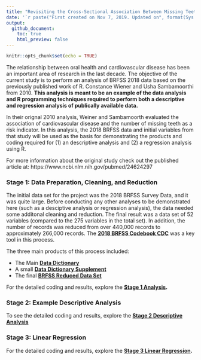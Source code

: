 ---
title: "Revisiting the Cross-Sectional Association Between Missing Teeth and Cardiovascular Disease: BRFSS 2018"
date: '`r paste("First created on Nov 7, 2019. Updated on", format(Sys.Date(),"%b %d, %Y"))`'
output: 
  github_document:
    toc: true
    html_preview: false
---

```{r setup, include=FALSE}
knitr::opts_chunk$set(echo = TRUE)
```

The relationship between oral health and cardiovascular disease has been an important area of research in the last decade. The objective of the current study is to perform an analysis of BRFSS 2018 data based on the previously published work of R. Constance Wiener and Usha Sambamoorthi from 2010. **This analysis is meant to be an example of the data analysis and R programming techniques required to perform both a descriptive and regression analysis of publically available data.**

In their orignal 2010 analysis, Weiner and Sambamoorth evaluated the association of cardiovascular disease and the number of missing teeth as a risk indicator. In this analysis, the 2018 BRFSS data and initial variables from that study will be used as the basis for demonstrating the products and coding required for (1) an descriptive analysis and (2) a regression analysis using R.

For more information about the original study check out the published article at: https://www.ncbi.nlm.nih.gov/pubmed/24624297

### Stage 1: Data Preparation, Cleaning, and Reduction

The initial data set for the project was the 2018 BRFSS Survey Data, and it was quite large. Before conducting any other analyses to be demonstrated here (such as a desciptive analysis or regression analysis), the data needed some additonal cleaning and reduction. The final result was a data set of 52 variables (compared to the 275 variables in the total set). In addition, the number of records was reduced from over 440,000 records to approximately 266,000 records. The **[2018 BRFSS Codebook CDC](https://www.cdc.gov/brfss/annual_data/2018/pdf/codebook18_llcp-v2-508.pdf)** was a key tool in this process.

The three main products of this process included:

- The Main **[Data Dictionary](../output/Data_Dictionary.xlsx)**
- A small **[Data Dictionary Supplement](../output/data_dictionary.txt)**
- The final **[BRFSS Reduced Data Set](../output/BRFSS.csv)**

For the detailed coding and results, explore the **[Stage 1 Analysis](preparing-the-data.html).**

### Stage 2: Example Descriptive Analysis

To see the detailed coding and results, explore the **[Stage 2 Descriptive Analysis](descriptive-analysis.html)**

### Stage 3: Linear Regression

For the detailed coding and results, explore the **[Stage 3 Linear Regression](linear-regression.html).**